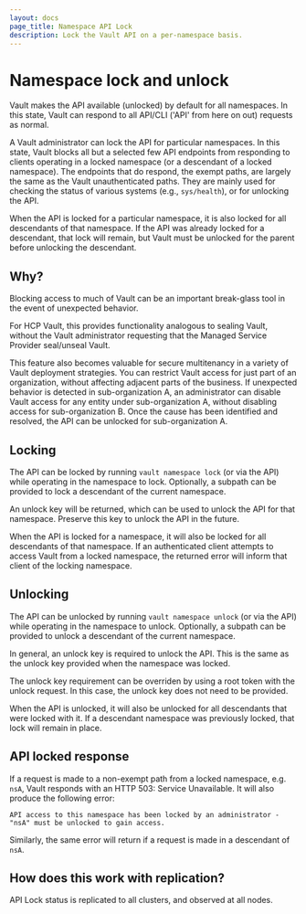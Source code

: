 ```yaml
---
layout: docs
page_title: Namespace API Lock
description: Lock the Vault API on a per-namespace basis.
---
```


# Namespace lock and unlock

Vault makes the API available (unlocked) by default for all namespaces. In
this state, Vault can respond to all API/CLI ('API' from here on out) requests
as normal.

A Vault administrator can lock the API for particular namespaces. In this state,
Vault blocks all but a selected few API endpoints from responding to clients
operating in a locked namespace (or a descendant of a locked namespace). The
endpoints that do respond, the exempt paths, are largely the same as the Vault
unauthenticated paths. They are mainly used for checking the status of various
systems (e.g., `sys/health`), or for unlocking the API.

When the API is locked for a particular namespace, it is also locked for all
descendants of that namespace. If the API was already locked for a descendant,
that lock will remain, but Vault must be unlocked for the parent before
unlocking the descendant.

## Why?

Blocking access to much of Vault can be an important break-glass tool in the
event of unexpected behavior.

For HCP Vault, this provides functionality analogous to sealing Vault, without
the Vault administrator requesting that the Managed Service Provider seal/unseal
Vault.

This feature also becomes valuable for secure multitenancy in a variety of Vault
deployment strategies. You can restrict Vault access for just part of an
organization, without affecting adjacent parts of the business. If unexpected
behavior is detected in sub-organization A, an administrator can disable Vault
access for any entity under sub-organization A, without disabling access for
sub-organization B. Once the cause has been identified and resolved, the API can
be unlocked for sub-organization A.

## Locking

The API can be locked by running `vault namespace lock` (or via the API) while
operating in the namespace to lock. Optionally, a subpath can be provided to
lock a descendant of the current namespace.

An unlock key will be returned, which can be used to unlock the API for that
namespace. Preserve this key to unlock the API in the future.

When the API is locked for a namespace, it will also be locked for all
descendants of that namespace. If an authenticated client attempts to access
Vault from a locked namespace, the returned error will inform that client of the
locking namespace.

## Unlocking

The API can be unlocked by running `vault namespace unlock` (or via the API)
while operating in the namespace to unlock. Optionally, a subpath can be
provided to unlock a descendant of the current namespace.

In general, an unlock key is required to unlock the API. This is the same as the
unlock key provided when the namespace was locked.

The unlock key requirement can be overriden by using a root token with the
unlock request. In this case, the unlock key does not need to be provided.

When the API is unlocked, it will also be unlocked for all descendants that were
locked with it. If a descendant namespace was previously locked, that lock will
remain in place.

## API locked response

If a request is made to a non-exempt path from a locked namespace, e.g. `nsA`,
Vault responds with an HTTP 503: Service Unavailable. It will also produce the
following error:

`API access to this namespace has been locked by an administrator - "nsA" must be unlocked to gain access.`

Similarly, the same error will return if a request is made in a descendant of
`nsA`.

## How does this work with replication?

API Lock status is replicated to all clusters, and observed at all nodes.

